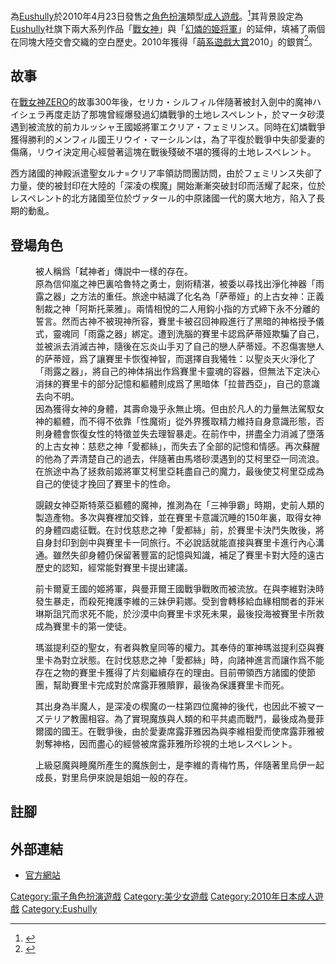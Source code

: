 {{Infobox animanga/Headerofja
|title= 戰女神VERITA
|image= Battle Goddess Verita package.jpg
|size= 269px
|caption= 
|japanese= 戦女神VERITA
|english= 
|kana= いくさめがみヴェリタ
|romaji= Ikusamegami VERITA
|genre= 奇幻
}}
{{Infobox animanga/Game
|標題=
|類型=[[電子角色扮演遊戲|角色扮演]]
|使用平台=[[Windows|Windows]] 2000/XP/Vista
|遊戲引擎=
|開發團隊=[[Eushully|Eushully]]
|代理商=Eushully
|製作人=
|監製=
|腳本=藤原組長、矢田影見、高杉九郎
|程式=
|音樂=クワイア
|美術=鳩月つみき
|遊戲人數=1
|發售日=2010年4月23日
|對象年齡=18禁
|結局數=4
}}
{{Infobox animanga/Footerofja}}
{{vgname|戰女神VERITA|ja=戦女神VERITA}}為[[Eushully|Eushully]]於2010年4月23日發售之[[電子角色扮演遊戲|角色扮演]]類型[[日本成人遊戲|成人遊戲]]。<ref>{{cite web|url=http://www.getchu.com/soft.phtml?id=666745|title=戦女神VERITA|publisher=Getchu.com|accessdate=2014年5月6日|language=ja|archive-date=2020年1月9日|archive-url=https://web.archive.org/web/20200109024650/http://www.getchu.com/soft.phtml?id=666745|dead-url=no}}</ref>其背景設定為[[Eushully|Eushully]]社旗下兩大系列作品「[[戰女神|戰女神]]」與「[[幻燐的姬將軍|幻燐的姫将軍]]」的延伸，填補了兩個在同塊大陸交會交織的空白歷史。2010年獲得「[[萌系遊戲大賞|萌系遊戲大賞]]2010」的銀賞<ref>{{cite web|url=http://moe-gameaward.com/prize/2010/|script-title=ja:萌えゲーアワード2010|accessdate=2017年3月2日|language=ja|archive-date=2014年5月5日|archive-url=https://web.archive.org/web/20140505214942/http://moe-gameaward.com/prize/2010/|dead-url=no}}</ref>。

==故事==
在[[戰女神ZERO|戰女神ZERO]]的故事300年後，セリカ・シルフィル伴隨著被封入劍中的魔神ハイシェラ再度走訪了那塊曾經爆發過幻燐戰爭的土地レスペレント，於マータ砂漠遇到被流放的前カルッシャ王國姬將軍エクリア・フェミリンス。同時在幻燐戰爭獲得勝利的メンフィル國王リウイ・マーシルンは，為了平復於戰爭中失卻愛妻的傷痛，リウイ決定用心經營著這塊在戰後殘破不堪的獲得的土地レスペレント。

西方諸國的神殿派遣聖女ルナ=クリア率領訪問團訪問，由於フェミリンス失卻了力量，使的被封印在大陸的「深凌の楔魔」開始漸漸突破封印而活耀了起來，位於レスペレント的北方諸國至位於ヴァタール的中原諸國一代的廣大地方，陷入了長期的動亂。

==登場角色==
; {{nihongo|賽里卡・西路菲爾|セリカ・シルフィル|}}
: 被人稱爲「弑神者」傳説中一樣的存在。
: 原為信仰嵐之神巴裏哈魯特之勇士，劍術精湛，被委以尋找出淨化神器「雨露之器」之方法的重任。旅途中結識了化名為「萨蒂娅」的上古女神：正義制裁之神「阿斯托莱雅」。兩情相悅的二人用鈎小指的方式締下永不分離的誓言。然而古神不被現神所容，賽里卡被召回神殿進行了黑暗的神格授予儀式，靈魂同「雨露之器」綁定。遭到洗腦的賽里卡認爲萨蒂娅欺騙了自己，並被派去消滅古神，隨後在忘炎山手刃了自己的戀人萨蒂娅。不忍傷害戀人的萨蒂娅，爲了讓賽里卡恢復神智，而選擇自我犧牲：以聖炎天火淨化了「雨露之器」，將自己的神体捐出作爲賽里卡靈魂的容器，但無法下定決心消抹的賽里卡的部分記憶和軀體則成爲了黑暗体「拉普西亞」，自己的意識去向不明。
:因為獲得女神的身體，其壽命幾乎永無止境。但由於凡人的力量無法駕馭女神的軀體，而不得不依靠「性魔術」從外界獲取精力維持自身意識形態，否則身體會恢復女性的特徵並失去理智暴走。在前作中，拼盡全力消滅了墮落的上古女神：慈悲之神「愛都絲」，而失去了全部的記憶和情感。再次蘇醒的他為了弄清楚自己的過去，伴隨著由馬塔砂漠遇到的艾柯里亞一同流浪。在旅途中為了拯救前姬將軍艾柯里亞耗盡自己的魔力，最後使艾柯里亞成為自己的使徒才挽回了賽里卡的性命。

; {{nihongo|海雪拉|ハイシェラ|[[聲優|聲優]]：[[知七|知七]]}}
: 覬覦女神亞斯特萊亞軀體的魔神，推測為在「三神爭霸」時期，史前人類的製造產物。多次與賽裡加交鋒，並在賽里卡意識沉睡的150年裏，取得女神的身體四處征戰。在討伐慈悲之神「愛都絲」前，於賽里卡決鬥失敗後，將自身封印到劍中與賽里卡一同旅行。不必說話就能直接與賽里卡進行內心溝通。雖然失卻身體仍保留著豐富的記憶與知識，補足了賽里卡對大陸的遠古歷史的認知，經常能對賽里卡提出建議。

; {{nihongo|艾柯里亞・菲米琳斯|エクリア・フェミリンス|[[聲優|聲優]]：[[未来羽|未来羽]]}}
: 前卡爾夏王國的姬將軍，與曼菲爾王國戰爭戰敗而被流放。在與李維對決時發生暴走，而殺死掩護李維的三妹伊莉娜。受到會轉移給血緣相關者的菲米琳斯詛咒而求死不能，於沙漠中向賽里卡求死未果，最後投海被賽里卡所救成為賽里卡的第一使徒。

; {{nihongo|露娜・柯利爾|ルナ・クリア|[[聲優|聲優]]：[[青山由香里|青山由香里]]}}
: 瑪滋提利亞的聖女，有者與教皇同等的權力。其奉侍的軍神瑪滋提利亞與賽里卡為對立狀態。在討伐慈悲之神「愛都絲」時，向諸神進言而讓作爲不能存在之物的賽里卡獲得了片刻繼續存在的理由。目前帶領西方諸國的使節團，幫助賽里卡完成對於席露菲雅贖罪，最後為保護賽里卡而死。

; {{nihongo|李維・馬席倫|リウイ・マーシルン|}}
: 其出身為半魔人，是深凌の楔魔の一柱第四位魔神的後代，也因此不被マーズテリア教團相容。為了實現魔族與人類的和平共處而戰鬥，最後成為曼菲爾國的國王。在戰爭後，由於愛妻席露菲雅因為與李維相愛而使席露菲雅被剝奪神格，因而盡心的經營被席露菲雅所珍視的土地レスペレント。

; {{nihongo|佳莉安|カーリアン|[[聲優|聲優]]：[[青山由香里|青山由香里]]}}
: 上級惡魔與睡魔所產生的魔族劍士，是李維的青梅竹馬，伴隨著里烏伊一起成長，對里烏伊來說是姐姐一般的存在。

==註腳==
<references />

==外部連結==
*[http://www.eukleia.co.jp/eushully/eu011.html 官方網站] {{Wayback|url=http://www.eukleia.co.jp/eushully/eu011.html |date=20200426213349 }}{{ja icon}}

{{Eushully}}

{{DEFAULTSORT:Ikusamegami VERITA}}
[[Category:電子角色扮演遊戲|Category:電子角色扮演遊戲]]
[[Category:美少女遊戲|Category:美少女遊戲]]
[[Category:2010年日本成人遊戲|Category:2010年日本成人遊戲]]
[[Category:Eushully|Category:Eushully]]